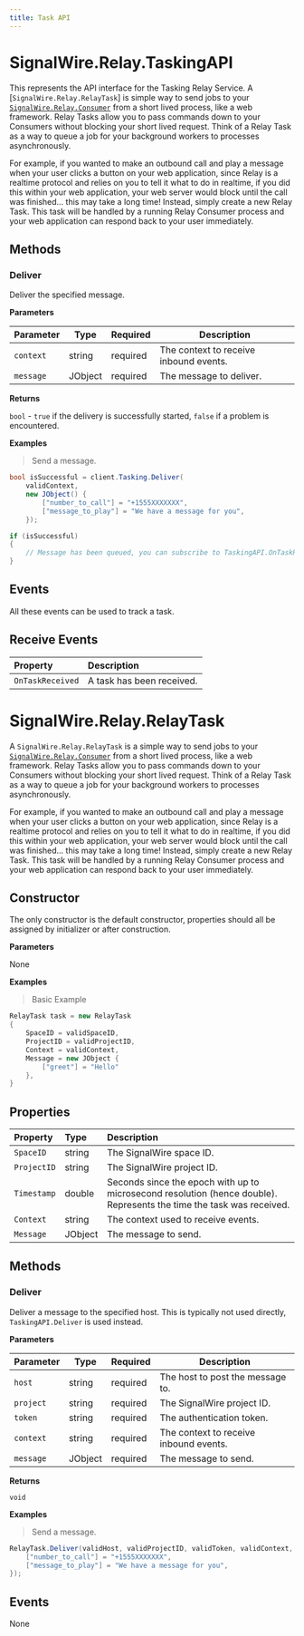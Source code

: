 ```yaml
---
title: Task API
---
```


[consumer]: ../consumer

# SignalWire.Relay.TaskingAPI

This represents the API interface for the Tasking Relay Service. A [`SignalWire.Relay.RelayTask`] is simple way to send jobs to your [`SignalWire.Relay.Consumer`][consumer] from a short lived process, like a web framework. Relay Tasks allow you to pass commands down to your Consumers without blocking your short lived request. Think of a Relay Task as a way to queue a job for your background workers to processes asynchronously.

For example, if you wanted to make an outbound call and play a message when your user clicks a button on your web application, since Relay is a realtime protocol and relies on you to tell it what to do in realtime, if you did this within your web application, your web server would block until the call was finished... this may take a long time! Instead, simply create a new Relay Task. This task will be handled by a running Relay Consumer process and your web application can respond back to your user immediately.

## Methods

### Deliver

Deliver the specified message.

**Parameters**

| Parameter | Type | Required | Description |
| --------- | ---- | -------- | ----------- |
| `context` | string | <span className="required-arg">required</span> | The context to receive inbound events. |
| `message` | JObject | <span className="required-arg">required</span> | The message to deliver. |

**Returns**

`bool` - `true` if the delivery is successfully started, `false` if a problem is encountered.

**Examples**

> Send a message.

```csharp
bool isSuccessful = client.Tasking.Deliver(
    validContext,
    new JObject() {
        ["number_to_call"] = "+1555XXXXXXX",
        ["message_to_play"] = "We have a message for you",
    });

if (isSuccessful)
{
    // Message has been queued, you can subscribe to TaskingAPI.OnTaskReceived to receive further updates
}
```

## Events

All these events can be used to track a task.

## Receive Events

| Property | Description |
| :-------- | :----------- |
| `OnTaskReceived` | A task has been received. |

# SignalWire.Relay.RelayTask

A `SignalWire.Relay.RelayTask` is a simple way to send jobs to your [`SignalWire.Relay.Consumer`][consumer] from a short lived process, like a web framework. Relay Tasks allow you to pass commands down to your Consumers without blocking your short lived request. Think of a Relay Task as a way to queue a job for your background workers to processes asynchronously.

For example, if you wanted to make an outbound call and play a message when your user clicks a button on your web application, since Relay is a realtime protocol and relies on you to tell it what to do in realtime, if you did this within your web application, your web server would block until the call was finished... this may take a long time! Instead, simply create a new Relay Task. This task will be handled by a running Relay Consumer process and your web application can respond back to your user immediately.

## Constructor

The only constructor is the default constructor, properties should all be assigned by initializer or after construction.

**Parameters**

None

**Examples**

> Basic Example

```csharp
RelayTask task = new RelayTask
{
    SpaceID = validSpaceID,
    ProjectID = validProjectID,
    Context = validContext,
    Message = new JObject {
        ["greet"] = "Hello"
    },
}
```

## Properties

| Property | Type | Description |
| :-------- | :-------- | :----------- |
| `SpaceID` | string | The SignalWire space ID. |
| `ProjectID` | string | The SignalWire project ID. |
| `Timestamp` | double | Seconds since the epoch with up to microsecond resolution (hence double). Represents the time the task was received. |
| `Context` | string | The context used to receive events. |
| `Message` | JObject | The message to send. |

## Methods

### Deliver

Deliver a message to the specified host. This is typically not used directly, `TaskingAPI.Deliver` is used instead.

**Parameters**

| Parameter | Type | Required | Description |
| --------- | ---- | -------- | ----------- |
| `host` | string | <span className="required-arg">required</span> | The host to post the message to. |
| `project` | string | <span className="required-arg">required</span> | The SignalWire project ID. |
| `token` | string | <span className="required-arg">required</span> | The authentication token. |
| `context` | string | <span className="required-arg">required</span> | The context to receive inbound events. |
| `message` | JObject | <span className="required-arg">required</span> | The message to send. |

**Returns**

`void`

**Examples**

> Send a message.

```csharp
RelayTask.Deliver(validHost, validProjectID, validToken, validContext, new JObject {
    ["number_to_call"] = "+1555XXXXXXX",
    ["message_to_play"] = "We have a message for you",
});
```

## Events

None

